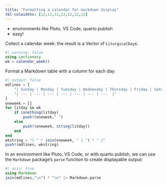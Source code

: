 ```yaml
---
title: "Formatting a calendar for markdown display"
tbl-colwidths: [12,12,12,12,12,12,12]
---
```


- environments like Pluto, VS Code, quarto publish
- easy!


Collect a calendar week: the result is a Vector of `LiturgicalDay`s.

```julia
#| warning: false
using Lectionary
wk = calendar_week()
```


Format a Markdown table with a column for each day:

```julia
#| output: false
mdlines = [
    "| Sunday | Monday | Tuesday | Wednesday | Thursday | Friday | Saturday |",
    "| --- | --- | --- | --- | --- | --- | ---  |"
]
oneweek = []
for litday in wk
    if isnothing(litday)
        push!(oneweek," ")
    else
        push!(oneweek, string(litday))
    end
end
wkstring = "| " * join(oneweek, " | ") * " |"
push!(mdlines, wkstring)
```

In an environment like Pluto, VS Code, or with quarto publish, we can use the `Markdown` package's `parse` function to create displayable output:

```julia
#| asis: true
using Markdown
join(mdlines,"\n") * "\n" |> Markdown.parse
```

